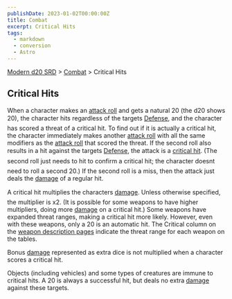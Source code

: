 ```yaml
---
publishDate: 2023-01-02T00:00:00Z
title: Combat
excerpt: Critical Hits
tags:
  - markdown
  - conversion
  - Astro
---
```


[Modern d20 SRD](/#modernD20) > [Combat](modern-d20-srd-combat-index) > Critical Hits

## Critical Hits

When a character makes an [attack roll](modern-d20-srd-combat-attack-roll) and gets a natural 20 (the d20 shows 20), the character hits regardless of the targets [Defense](modern-d20-srd-combat-defense), and the character has scored a threat of a critical hit. To find out if it is actually a critical hit, the character immediately makes another [attack roll](modern-d20-srd-combat-attack-roll) with all the same modifiers as the [attack roll](modern-d20-srd-combat-attack-roll) that scored the threat. If the second roll also results in a hit against the targets [Defense](modern-d20-srd-combat-defense), the attack is a [critical hit](modern-d20-srd-combat-critical-hits). (The second roll just needs to hit to confirm a critical hit; the character doesnt need to roll a second 20.) If the second roll is a miss, then the attack just deals the [damage](modern-d20-srd-combat-damage) of a regular hit.

A critical hit multiplies the characters [damage](modern-d20-srd-combat-damage). Unless otherwise specified,
the multiplier is x2. (It is possible for some weapons to have higher multipliers,
doing more [damage](modern-d20-srd-combat-damage) on a critical hit.) Some weapons have expanded threat ranges,
making a critical hit more likely. However, even with these weapons, only a
20 is an automatic hit. The Critical column on the [weapon description pages](modern-d20-srd-equipment-equipment-weapons) indicate the threat range for each weapon on the tables.

Bonus [damage](modern-d20-srd-combat-damage) represented as extra dice is not multiplied when a character scores a critical hit.

Objects (including vehicles) and some types of creatures are immune to critical hits. A 20 is always a successful hit, but deals no extra [damage](modern-d20-srd-combat-damage) against these targets.
